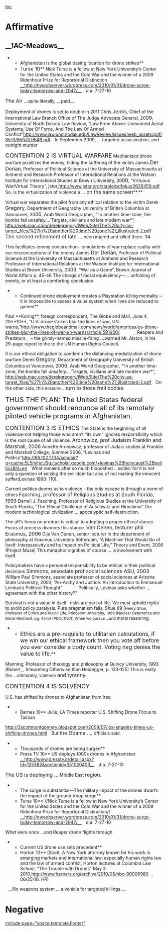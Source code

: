 [[toc]]
=Affirmative= 
==__1AC-Meadows__== 
**Afghanistan is the global basing location for drone strikes**
**<span style="font-size: 12pt;">Turse 10</span>** Nick Turse is a fellow at New York University’s Center for the United States and the Cold War and the winner of a 2009 Ridenhour Prize for Reportorial Distinction <span style="background-attachment: initial; background-clip: initial; background-color: initial; url(http: //wiki.debatecoaches.org/i/a.gif); background-origin: initial; background-position: 100% 50%; background-repeat: no-repeat no-repeat; padding-right: 10px;">[[http://nwoobserver.wordpress.com/2010/01/31/drone-surge-today-tomorrow-and-2047/|__http://nwoobserver.wordpress.com/2010/01/31/drone-surge-today-tomorrow-and-2047/__]]</span> d.a. 7-27-10
<span class="Highlight"><span style="border-bottom-style: none; border-bottom-width: medium; border-color: initial; border-left-style: none; border-left-width: medium; border-right-style: none; border-right-width: medium; border-top-style: none; border-top-width: medium; font-size: 12pt;">The Air …</span></span>quite literally, __paid.__

<span style="margin-top: 0.1pt;">Deployment of drones is set to double in 2011
Chris <span class="Author-Date"><span style="font-size: 12pt;">Jenks</span></span>, Chief of the International Law Branch Office of The Judge Advocate General, 20<span class="Author-Date"><span style="font-size: 12pt;">09</span></span>, University of North Dakota Law Review, “Law From Above: Unmanned Aerial Systems, Use Of Force, And The Law Of Armed Conflict”<span style="background-attachment: initial; background-clip: initial; background-color: initial; url(http: //wiki.debatecoaches.org/i/a.gif); background-origin: initial; background-position: 100% 50%; background-repeat: no-repeat no-repeat; padding-right: 10px;">[[http://www.law.und.nodak.edu/LawReview/issues/web_assets/pdf/85-3/85NDLR649.pdf]]</span></span>
In September 2009, … targeted assassination, and outright murder


<span style="font-size: 14pt;">CONTENTION 2 IS VIRTUAL WARFARE</span>
Mechanized drone warfare pixallizes the enemy, hiding the suffering of the victim
James <span class="Author-Date"><span style="font-size: 12pt;">Der Derian</span></span>, Professor of Political Science at the University of Massachusetts at Amherst and Research Professor of International Relations at the Watson Institute for International Studies at Brown University, 20<span class="Author-Date"><span style="font-size: 12pt;">00</span></span>, “Virtuous War/Virtual Theory”, jstor,<span style="background-attachment: initial; background-clip: initial; background-color: initial; url(http: //wiki.debatecoaches.org/i/a.gif); background-origin: initial; background-position: 100% 50%; background-repeat: no-repeat no-repeat; padding-right: 10px;">[[http://www.jstor.org/stable/pdfplus/2626459.pdf]]</span>
So, is the virtualization of violence a …<span class="Highlight"><span style="border-bottom-style: none; border-bottom-width: medium; border-color: initial; border-left-style: none; border-left-width: medium; border-right-style: none; border-right-width: medium; border-top-style: none; border-top-width: medium; font-size: 12pt;"> on the same screen</span></span><span class="DebateUnderline">**.**</span>


Virtual war separates the pilot from any ethical relation to the victim
Derek <span class="Author-Date"><span style="font-size: 12pt;">Gregory</span></span>, Department of Geography University of British Columbia at Vancouver, 20<span class="Author-Date"><span style="font-size: 12pt;">06</span></span>, Arab World Geographer, “‘In another time-zone, the bombs fall unsafely….’Targets, civilians and late modern war*”, <span style="background-attachment: initial; background-clip: initial; background-color: initial; url(http: //wiki.debatecoaches.org/i/a.gif); background-origin: initial; background-position: 100% 50%; background-repeat: no-repeat no-repeat; padding-right: 10px;">[[http://web.mac.com/derekgregory/iWeb/Site/The%20city-as-target_files/%27In%20another%20time%20zone%27_illustrated-2.pdf]]</span>
<span class="Highlight"><span style="border-bottom-style: none; border-bottom-width: medium; border-color: initial; border-left-style: none; border-left-width: medium; border-right-style: none; border-right-width: medium; border-top-style: none; border-top-width: medium; font-size: 12pt;">The second refinement of late …</span></span><span class="DebateUnderline"> been injured and killed there.</span> 34

This facilitates enemy construction—simulations of war replace reality with our misconceptions of the enemy
James <span class="Author-Date"><span style="font-size: 12pt;">Der Derian</span></span>, Professor of Political Science at the University of Massachusetts at Amherst and Research Professor of International Relations at the Watson Institute for International Studies at Brown University, 20<span class="Author-Date"><span style="font-size: 12pt;">03</span></span>, “War as a Game”, Brown Journal of World Affairs p. 45-46
The charge of moral equivalency—… unfolding of events, or at least a comforting conclusion.


**Continued drone deployment creates a Playstation killing mentality – it is impossible to assess a value system when lives are reduced to games**
Paul **Koring**, foreign correspondent, The Globe and Mail, June 4, 20**10**, “U.S. drone strikes blur the lines of war, UN warns,”<span style="background-attachment: initial; background-clip: initial; background-color: initial; url(http: //wiki.debatecoaches.org/i/a.gif); background-origin: initial; background-position: 100% 50%; background-repeat: no-repeat no-repeat; padding-right: 10px;">[[http://www.theglobeandmail.com/news/world/americas/us-drone-strikes-blur-the-lines-of-war-un-warns/article1591920/]]</span>
<span style="margin-bottom: 0.0001pt; margin-left: 0.3in; margin-right: 0.3in; margin-top: 0in;">__Reapers and Predators__ – the grimly-named missile-firing <span class="Highlight"><span style="border-bottom-style: none; border-bottom-width: medium; border-color: initial; border-left-style: none; border-left-width: medium; border-right-style: none; border-right-width: medium; border-top-style: none; border-top-width: medium; font-size: 12pt;">…</span></span>warned Mr. Alston, in his 29-page report to the to the UN Human Rights Council.</span>


It is our ethical obligation to condemn the distancing mediatization of drone warfare
Derek <span class="Author-Date"><span style="font-size: 12pt;">Gregory</span></span>, Department of Geography University of British Columbia at Vancouver, 20<span class="Author-Date"><span style="font-size: 12pt;">06</span></span>, Arab World Geographer, “‘In another time-zone, the bombs fall unsafely….’Targets, civilians and late modern war*”, <span style="background-attachment: initial; background-clip: initial; background-color: initial; url(http: //wiki.debatecoaches.org/i/a.gif); background-origin: initial; background-position: 100% 50%; background-repeat: no-repeat no-repeat; padding-right: 10px;">[[http://web.mac.com/derekgregory/iWeb/Site/The%20city-as-target_files/%27In%20another%20time%20zone%27_illustrated-2.pdf]]</span>
On the other side, this erasure …t<span class="Highlight"><span style="border-bottom-style: none; border-bottom-width: medium; border-color: initial; border-left-style: none; border-left-width: medium; border-right-style: none; border-right-width: medium; border-top-style: none; border-top-width: medium; font-size: 12pt;">urn to those frail bodies.</span></span>


<span style="font-size: 16pt;">THUS THE PLAN:
The United States federal government should renounce all of its remotely piloted vehicle programs in Afghanistan.</span>

<span style="font-size: 14pt;">CONTENTION 3 IS ETHICS</span>
The State is the beginning of all violence-not helping those who aren’t “its own” ignores responsibility which is the root cause of all violence.
<span class="Author-Date"><span style="font-size: 12pt;">Aronowicz, prof Judaism Franklin and Marshall, 2006</span></span>
Annette Aronowicz, professor of Judaic studies at Franklin and Marshall College, Summer 2006, “Levinas and Politics”<span style="background-attachment: initial; background-clip: initial; background-color: initial; url(http: //wiki.debatecoaches.org/i/a.gif); background-origin: initial; background-position: 100% 50%; background-repeat: no-repeat no-repeat; padding-right: 10px;">[[http://66.102.1.104/scholar?q=cache:5L5lnjhcUSgJ:scholar.google.com/+levinas%2Bholocaust%2Bpolitics&hl=en]]</span>
What remains after so much bloodshed …<span class="DebateUnderline">ssible: for it is not only a question of seizing the evil-doer but also of not making the innocent suffer</span>(Levinas 1990:
110).


Current politics dooms us to violence - the only escape is through a norm of ethics
<span class="Author-Date"><span style="font-size: 12pt;">Fasching, professor of Religious Studies at South Florida, 1993</span></span>
Darrell J. Fasching, Professor of Religious Studies at the University of South Florida, “The Ethical Challenge of Auschwitz and Hiroshima”
Our modern technological civilization … apocalyptic self-destruction.


The aff’s focus on product is critical to adopting a proper ethical stance. Focus of process divorces this stance.
<span class="Author-Date"><span style="font-size: 12pt;">Van Oenen, lecturer phil Erasmus, 2006</span></span>
Gijs Van Oenen, senior lecturer in the department of philosophy at Erasmus University Rotterdam, “A Machine That Would Go of Itself: Interpassivity and Its Impact on Political Life,” Theory and Event, 2006 (Project Muse)
<span class="reduce2">This metaphor signifies of course …</span><span class="DebateUnderline"> is involvement with itself.</span>

Policymakers have a personal responsibility to be ethical in their political decisions
<span class="Author-Date"><span style="font-size: 12pt;">Simmons, associate prof social sciences ASU, 2003</span></span>
William Paul Simmons, associate professor of social sciences at Arizona State University, 2003, “An-Archy and Justice: An Introduction to Emmanuel Levinas’s Political Thought”
<span style="margin-left: 0.5in;">Politically, Levinas asks whether …a<span class="DebateUnderline">greement with the other history</span>?"</span>


Survival is not a value in itself- risks are part of life. We must uphold rights to avoid policy paralysis. Pure pragmatism fails.
Shue 89 <span style="text-decoration: none;">[</span><span class="FontStyle17"><span style="font-size: 9pt; text-decoration: none;">Henry </span></span><span class="FontStyle18"><span style="font-size: 9pt; font-weight: normal; text-decoration: none;">Shue, </span></span><span class="FontStyle17"><span style="font-size: 9pt; text-decoration: none;">Professor of Ethics and Public Life, Princeton University, </span></span><span class="FontStyle18"><span style="font-size: 9pt; font-weight: normal; text-decoration: none;">1989 </span></span><span class="FontStyle17"><span style="font-size: 9pt; text-decoration: none;">(Nuclear Deterrence and Moral Restraint, pg. 45-6) (PDCL1167)]</span></span>
<span style="line-height: 11.5pt; margin-top: 11.3pt;"><span class="FontStyle17"><span style="font-size: 9pt;">When we pursue …and </span></span><span class="DebateHighlighted"><span style="border-bottom-style: none; border-bottom-width: medium; border-color: initial; border-left-style: none; border-left-width: medium; border-right-style: none; border-right-width: medium; border-top-style: none; border-top-width: medium; font-size: 10pt;">moral reasoning</span></span><span class="FontStyle17"><span style="font-size: 9pt;">.</span></span></span>

**<span style="font-size: 13pt;">Ethics are a pre-requisite to utilitarian calculations, if we win our ethical framework then you vote aff before you ever consider a body count. Voting neg denies the value to life.</span>**
Manning, <span class="CitesChar">Professor of theology and philosophy at Quincy University,</span> 1993
(Robert, , Intepreting Otherwise than Heidegger, p. 123-125)
This is really the …ultimately, <span class="DebateHighlighted"><span style="border-bottom-style: none; border-bottom-width: medium; border-color: initial; border-left-style: none; border-left-width: medium; border-right-style: none; border-right-width: medium; border-top-style: none; border-top-width: medium; font-size: 10pt;">violence</span></span><span class="CardsFont12pt"><span style="font-size: 12pt;"> and tyranny.</span></span>



<span style="font-size: 14pt;">CONTENTION 4 IS SOLVENCY</span>

U.S. has shifted its drones to Afghanistan from Iraq
**Barnes 10** Julie, LA Times reporter U.S. Shifting Drone Focus to Taliban
<span style="background-attachment: initial; background-clip: initial; background-color: initial; url(http: //wiki.debatecoaches.org/i/a.gif); background-origin: initial; background-position: 100% 50%; background-repeat: no-repeat no-repeat; padding-right: 10px;">[[http://2scottmontgomery.blogspot.com/2009/07/los-angeles-times-us-shifting-drones.html]]</span>
But <span class="Highlight"><span style="border-bottom-style: none; border-bottom-width: medium; border-color: initial; border-left-style: none; border-left-width: medium; border-right-style: none; border-right-width: medium; border-top-style: none; border-top-width: medium; font-size: 12pt;">the Obama …</span></span>, officials said.

**Thousands of drones are being surged**
**Press TV 10** US deploys 1000s drones in Afghanistan <span style="background-attachment: initial; background-clip: initial; background-color: initial; url(http: //wiki.debatecoaches.org/i/a.gif); background-origin: initial; background-position: 100% 50%; background-repeat: no-repeat no-repeat; padding-right: 10px;">[[http://www.presstv.ir/detail.aspx?id=125382&sectionid=351020403|__http://www.presstv.ir/detail.aspx?id=125382&sectionid=351020403__]]</span> d.a. 7-27-10
<span class="Highlight"><span style="border-bottom-style: none; border-bottom-width: medium; border-color: initial; border-left-style: none; border-left-width: medium; border-right-style: none; border-right-width: medium; border-top-style: none; border-top-width: medium; font-size: 12pt;">The US is deploying …</span></span> Middle East <span class="Highlight"><span style="border-bottom-style: none; border-bottom-width: medium; border-color: initial; border-left-style: none; border-left-width: medium; border-right-style: none; border-right-width: medium; border-top-style: none; border-top-width: medium; font-size: 12pt;">region</span></span>.

**The surge is substantial—The military impact of the drones dwarfs the impact of the ground troop surge**
**Turse 10** //Nick Turse is a fellow at New York University’s Center for the United States and the Cold War and the winner of a 2009 Ridenhour Prize for Reportorial Distinction// <span style="background-attachment: initial; background-clip: initial; background-color: initial; url(http: //wiki.debatecoaches.org/i/a.gif); background-origin: initial; background-position: 100% 50%; background-repeat: no-repeat no-repeat; padding-right: 10px;">[[http://nwoobserver.wordpress.com/2010/01/31/drone-surge-today-tomorrow-and-2047/|__http://nwoobserver.wordpress.com/2010/01/31/drone-surge-today-tomorrow-and-2047/__]]</span> d.a. 7-27-10
What were once …and Reaper drone flights through

**Current US drone use sets precedent**
**Horton 10** (Scott, A New York attorney known for his work in emerging markets and international law, especially human rights law and the law of armed conflict, Horton lectures at Columbia Law School, “The Trouble with Drones” May 3 2010,<span style="background-attachment: initial; background-clip: initial; background-color: initial; url(http: //wiki.debatecoaches.org/i/a.gif); background-origin: initial; background-position: 100% 50%; background-repeat: no-repeat no-repeat; padding-right: 10px;">[[http://www.harpers.org/archive/2010/05/hbc-90006980]]</span>, 06/25/10. HR)

<span style="margin-left: 0.1in;">__No weapons system … a vehicle for targeted killings.__</span>
=Negative= 

[[include page="space.template.Footer"]]